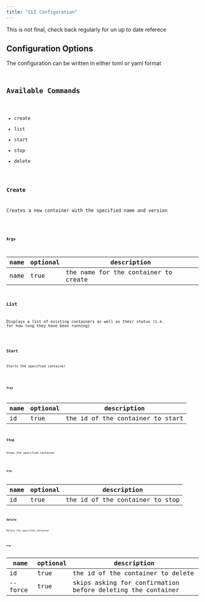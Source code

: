 ```yaml
---
title: "CLI Configuration"
---
```



<Aside type='caution'>This is not final, check back regularly for un up to date referece</Aside>

## Configuration Options

<Aside>The configuration can be written in either toml or yaml format</Aside>

<Code lang='toml' title="pockets.toml" code={exampleConfig} />


## Available Commands

- create
- list
- start
- stop
- delete

### Create

Creates a new container with the specified name and version

<Code code='pocketsctl create test-1' lang="sh" />

#### Args

| name | optional | description |
| --- |---|---|
| name | true | the name for the container to create |

### List

Displays a list of existing containers as well as their status (i.e. for how long they have been running)

<Code code='pocketsctl list' lang="sh" />

### Start

Starts the specified container

<Code code='pocketsctl start <id_of_the_container>' lang="sh" />

#### Args

| name | optional | description |
| --- |---|---|
| id | true | the id of the container to start |

### Stop

Stops the specified container

<Code code='pocketsctl stop <id_of_the_container>' lang="sh" />

#### Args

| name | optional | description |
| --- |---|---|
| id | true | the id of the container to stop |

### Delete

Delete the specified container

<Code code='pocketsctl delete <id_of_the_container>' lang="sh" />

#### Args

| name | optional | description |
| --- |---|---|
| id | true | the id of the container to delete |
| --force | true | skips asking for confirmation before deleting the container |